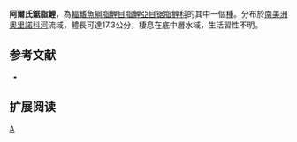 {{Speciesbox 
| genus = Serrasalmus
| species = altuvei
| status = NE
| status_system = IUCN3.1
| authority =  [[Ramírez|Ramírez]], 1965
| synonyms = 
}}
'''阿爾氏鋸脂鯉'''，為[[輻鰭魚綱|輻鰭魚綱]][[脂鯉目|脂鯉目]][[脂鯉亞目|脂鯉亞目]][[锯脂鲤科|锯脂鲤科]]的其中一個[[種|種]]。分布於[[南美洲|南美洲]][[奧里諾科河|奧里諾科河]]流域，體長可達17.3公分，棲息在底中層水域，生活習性不明。

==参考文献==
{{refbegin}}
*{{FishBase_species|genus=Serrasalmus|species=altuvei|year=2014|month=1}}
{{refend}}

== 扩展阅读 ==
{{refbegin}}
{{wikispecies-inline|Serrasalmus altuvei|阿爾氏鋸脂鯉}}
{{refend}}

{{Taxonbar|from=Q2273969}}

[[Category:鋸脂鯉屬|A]]


{{魚類小作品}}